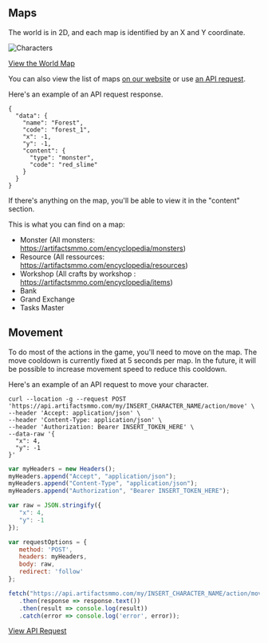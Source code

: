 ## Maps 

The world is in 2D, and each map is identified by an X and Y coordinate.

![Characters](https://artifactsmmo.com/images/docs/map.png)
 
[View the World Map](https://artifactsmmo.com/encyclopedia/maps/world)
 
You can also view the list of maps [on our website](https://artifactsmmo.com/encyclopedia/maps) or use [an API request](https://api.artifactsmmo.com/docs/#/operations/get_all_maps_maps__get).

Here's an example of an API request response.
 
```http filename="JSON" copy
{
  "data": {
    "name": "Forest",
    "code": "forest_1",
    "x": -1,
    "y": -1,
    "content": {
      "type": "monster",
      "code": "red_slime"
    }
  }
}
``` 

If there's anything on the map, you'll be able to view it in the "content" section.

This is what you can find on a map:
* Monster (All monsters: https://artifactsmmo.com/encyclopedia/monsters)
* Resource (All ressources: https://artifactsmmo.com/encyclopedia/resources)
* Workshop (All crafts by workshop : https://artifactsmmo.com/encyclopedia/items)
* Bank
* Grand Exchange
* Tasks Master


## Movement
 
To do most of the actions in the game, you'll need to move on the map.
The move cooldown is currently fixed at 5 seconds per map. In the future, it will be possible to increase movement speed to reduce this cooldown.

Here's an example of an API request to move your character.

```http filename="cURL" copy
curl --location -g --request POST 'https://api.artifactsmmo.com/my/INSERT_CHARACTER_NAME/action/move' \
--header 'Accept: application/json' \
--header 'Content-Type: application/json' \
--header 'Authorization: Bearer INSERT_TOKEN_HERE' \
--data-raw '{
  "x": 4,
  "y": -1
}'
```
```js filename="Javascript" copy
var myHeaders = new Headers();
myHeaders.append("Accept", "application/json");
myHeaders.append("Content-Type", "application/json");
myHeaders.append("Authorization", "Bearer INSERT_TOKEN_HERE");

var raw = JSON.stringify({
   "x": 4,
   "y": -1
});

var requestOptions = {
   method: 'POST',
   headers: myHeaders,
   body: raw,
   redirect: 'follow'
};

fetch("https://api.artifactsmmo.com/my/INSERT_CHARACTER_NAME/action/move", requestOptions)
   .then(response => response.text())
   .then(result => console.log(result))
   .catch(error => console.log('error', error));
```

[View API Request](https://api.artifactsmmo.com/docs/#/operations/action_move_my__name__action_move_post)
 